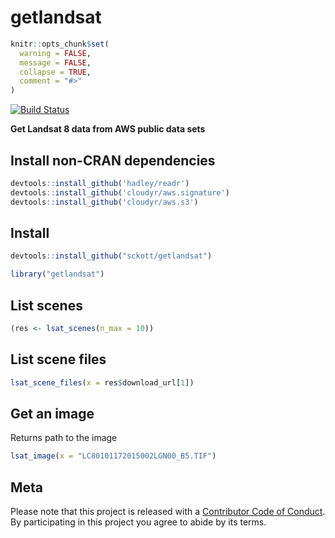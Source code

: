 getlandsat
======

```r
knitr::opts_chunk$set(
  warning = FALSE,
  message = FALSE,
  collapse = TRUE,
  comment = "#>"
)
```

[![Build Status](https://travis-ci.org/sckott/getlandsat.svg?branch=master)](https://travis-ci.org/sckott/getlandsat)

__Get Landsat 8 data from AWS public data sets__

## Install non-CRAN dependencies

```r
devtools::install_github('hadley/readr')
devtools::install_github('cloudyr/aws.signature')
devtools::install_github('cloudyr/aws.s3')
```

## Install

```r
devtools::install_github("sckott/getlandsat")
```

```r
library("getlandsat")
```

## List scenes

```r
(res <- lsat_scenes(n_max = 10))
```

## List scene files

```r
lsat_scene_files(x = res$download_url[1])
```

## Get an image

Returns path to the image

```r
lsat_image(x = "LC80101172015002LGN00_B5.TIF")
```

## Meta

Please note that this project is released with a [Contributor Code of Conduct](CONDUCT.md). By participating in this project you agree to abide by its terms.
